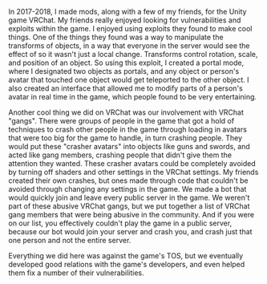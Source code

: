 In 2017-2018, I made mods, along with a few of my friends, for the Unity game VRChat.
My friends really enjoyed looking for vulnerabilities and exploits within the game.
I enjoyed using exploits they found to make cool things.
One of the things they found was a way to manipulate the transforms of objects, in a way that everyone in the server would see the effect of so it wasn't just a local change.
Transforms control rotation, scale, and position of an object.
So using this exploit, I created a portal mode, where I designated two objects as portals, and any object or person's avatar that touched one object would get teleported to the other object.
I also created an interface that allowed me to modify parts of a person's avatar in real time in the game, which people found to be very entertaining.

Another cool thing we did on VRChat was our involvement with VRChat "gangs". 
There were groups of people in the game that got a hold of techniques to crash other people in the game through loading in avatars that were too big for the game to handle, in turn crashing people.
They would put these "crasher avatars" into objects like guns and swords, and acted like gang members, crashing people that didn't give them the attention they wanted.
These crasher avatars could be completely avoided by turning off shaders and other settings in the VRChat settings.
My friends created their own crashes, but ones made through code that couldn't be avoided through changing any settings in the game.
We made a bot that would quickly join and leave every public server in the game.
We weren't part of these abusive VRChat gangs, but we put together a list of VRChat gang members that were being abusive in the community.
And if you were on our list, you effectively couldn't play the game in a public server, because our bot would join your server and crash you, and crash just that one person and not the entire server.

Everything we did here was against the game's TOS, but we eventually developed good relations with the game's developers, and even helped them fix a number of their vulnerabilities.